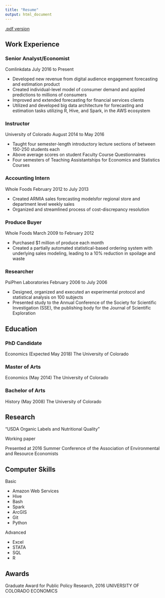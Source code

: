 ```yaml
---
title: "Resume"
output: html_document
---
```


[.pdf version](Resume.pdf)

## Work Experience

### Senior Analyst/Economist
Comlinkdata
July 2016 to Present

* Developed new revenue from digital audience engagement forecasting and estimation product
* Created individual-level model of consumer demand and applied predictions to millions of consumers
* Improved and extended forecasting for financial services clients 
* Utilized and developed big data architecture for forecasting and estimation tasks utilizing R, Hive, and Spark, in the AWS ecosystem

### Instructor
University of Colorado
August 2014 to May 2016

* Taught four semester-length introductory lecture sections of between 150-250 students each
* Above average scores on student Faculty Course Questionnaires
* Four semesters of Teaching Assistantships for Economics and Statistics Courses


### Accounting Intern
Whole Foods
February 2012 to July 2013

* Created ARMIA sales forecasting modelsfor regional store and department level weekly sales
* Organized and streamlined process of cost-discrepancy resolution

### Produce Buyer
Whole Foods
March 2009 to February 2012

* Purchased \$1 million of produce each month
* Created a partially automated statistical-based ordering system with underlying sales modeling, leading to a  10\% reduction in spoilage and waste

### Researcher
PsiPhen Laboratories
February 2006 to July 2006

* Designed, organized and executed an experimental protocol and statistical analysis on 100 subjects
* Presented study to the Annual Conference of the Society for Scientific Investigation (SSE), the publishing body for the Journal of Scientific Exploration

## Education

### PhD Candidate 
Economics (Expected May 2018)
The University of Colorado


### Master of Arts 
Economics (May 2014)
The University of Colorado

### Bachelor of Arts
History (May 2008)
The University of Colorado



## Research

"USDA Organic Labels and Nutritional Quality"

Working paper

Presented at 2016 Summer Conference 
of the Association of Environmental and Resource Economists 


## Computer Skills 

Basic 

* Amazon Web Services 
* Hive
* Bash
* Spark 
* ArcGIS
* Git 
* Python 

Advanced 

* Excel 
* STATA 
* SQL 
* R 

## Awards

Graduate Award for Public Policy Research, 2016 
UNIVERSITY OF COLORADO ECONOMICS
